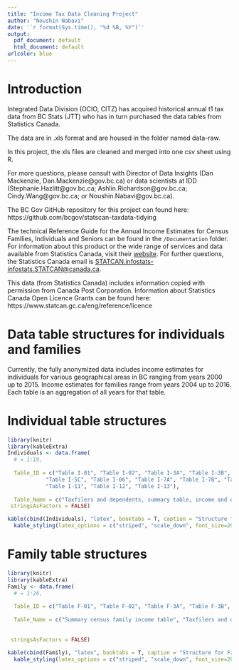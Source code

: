 ```yaml
---
title: "Income Tax Data Cleaning Project"
author: "Noushin Nabavi"
date: '`r format(Sys.time(), "%d %B, %Y")`'
output:
  pdf_document: default
  html_document: default
urlcolor: blue
---
```


# Introduction 

Integrated Data Division (OCIO, CITZ) has acquired historical annual t1 tax data from BC Stats (JTT) who has in turn purchased the data tables from Statistics Canada.

The data are in .xls format and are housed in the folder named data-raw.

In this project, the xls files are cleaned and merged into one csv sheet using R. 

For more questions, please consult with Director of Data Insights (Dan Mackenzie, Dan.Mackenzie@gov.bc.ca) or data scientists at IDD (Stephanie.Hazlitt@gov.bc.ca; Ashlin.Richardson@gov.bc.ca; Cindy.Wang@gov.bc.ca; or Noushin.Nabavi@gov.bc.ca). 

The BC Gov GitHub repository for this project can found here: https://github.com/bcgov/statscan-taxdata-tidying

The technical Reference Guide for the Annual Income Estimates for Census Families, Individuals and Seniors can be found in the `/Documentation` folder. For information about this product or the wide range of services and data available from Statistics Canada, visit their [website](www.statcan.gc.ca).
For further questions, the Statistics Canada email is <STATCAN.infostats-infostats.STATCAN@canada.ca>. 


This data (from Statistics Canada) includes information copied with permission from Canada Post Corporation. Information about Statistics Canada Open Licence Grants can be found here: https://www.statcan.gc.ca/eng/reference/licence 

# Data table structures for individuals and families

Currently, the fully anonymized data includes income estimates for individuals for various geographical areas in BC ranging from years 2000 up to 2015. Income estimates for families range from years 2004 up to 2016. Each table is an aggregation of all years for that table.


# Individual table structures 
```r
library(knitr)
library(kableExtra)
Individuals <- data.frame(
  # = 1:19,	
  
  Table_ID = c("Table I-01", "Table I-02", "Table I-3A", "Table I-3B", "Table I-3C", "Table I-04", "Table I-5A", "Table I-5B",
            "Table I-5C", "Table I-06", "Table I-7A", "Table I-7B", "Table I-7C", "Table I-08", "Table I-09", "Table I-10",
            "Table I-11", "Table I-12", "Table I-13"), 
  
  Table_Name = c("Taxfilers and dependents, summary table, income and demographics of individuals", "Taxfilers and dependents by sex, marital status and age groups", "Male taxfilers and dependents by single years of age", "Female taxfilers and dependents by single years of age", "Taxfilers and dependents by single year of age", "Taxfilers and dependents with income by source of income", "Male taxfilers and dependents with income by total Income and age groups", "Female taxfilers and dependents with income by total income and age groups", "Taxfilers and dependents with income by total income and age groups", "Taxfilers and dependents with income by sex, income taxes, selected deductions and benefits", "Male taxfilers and dependents with income by after-tax income and age groups", "Female taxfilers and dependents  with income by after-tax income and age groups", "Taxfilers and dependents with income by after-tax income and age groups", "Taxfilers and dependents with income by income taxes and after-tax income, sex and age groups", "Economic dependency profile of individuals", "Labour income profile of individuals", "Taxfilers and dependents 15 years of age and over with labour income by sex and age groups", "Taxfilers and dependents 15 years of age and over receiving employment insurance by age groups and sex", "After-tax low income status of tax filers and dependents, census family low income measure, for couple and lone parent families by family composition"),																																																																											
 stringsAsFactors = FALSE)
``` 


```r
kable(cbind(Individuals), "latex", booktabs = T, caption = "Structure for Individual Tables") %>%
  kable_styling(latex_options = c("striped", "scale_down", font_size=200))
```

# Family table structures 


```r
library(knitr)
library(kableExtra)
Family <- data.frame(
  # = 1:26,	
  
  Table_ID = c("Table F-01", "Table F-02", "Table F-3A", "Table F-3B", "Table F-3C", "Table F-04A", "Table F-04B", "Table F-04C", "Table F-5A", "Table F-5B", "Table F-06", "Table F-7", "Table F-08", "Table F-09", "Table F-10", "Table F-11", "Table F-12", "Table F-13", "Table F-14A", "Table F-14B", "Table F-14C", "Table F-15", "Table F-17", "Table F-18", "Table F-19", "Table F-20"),
  
  Table_Name = c("Summary census family income table", "Taxfilers and dependents by age groups and census family type", "Couple families by age of older partner or parent and number of children", "Lone-Parent families by age of parent and number of children", "Census families by age of older partner or parent and number of children", "Distribution of total income by couple family and age of older partner or parent", "Distribution of total income by lone-parent family and age of parent", "Distribution of total income of persons not in census families by age of individual", "Couple families by total income and number of children", "Lone-Parent families by total income and number of children", "Sources of Income by census family Type", "Economic dependency profile of couple families", "Economic dependency profile of lone-parent families and persons not in census families", "Labour income profile of couple families", "Labour income profile of lone-parent families and persons not in census families", "Labour income by age group and sex", "Employment insurance by age group and sex", "Single-earner and dual-earner families by number of children, includes only partners, parents reporting non-negative employment income", "Couple families by percentage of wife's contribution to couple's employment income and by number of children", "Couple families by percentage of wife's contribution to husband/wife employment income and by age of wife", "Couple families by percentage of wife's contribution to husband, wife employment income and by family employment income range", "Census families with children by age of children and children by age groups", "Before-tax low income status, based on census family low income measures, family type and family composition", "After-tax low income status, based on census family low income measures, by family type and family composition", "After-tax low income status of census families, census family low income measures, by family type and family composition, adjusted methodology", "Census families by family type and family composition including before and after-tax median income of the family"),
  
  
 stringsAsFactors = FALSE)
``` 


```r
kable(cbind(Family), "latex", booktabs = T, caption = "Structure for Family Tables") %>%
  kable_styling(latex_options = c("striped", "scale_down", font_size=200))
```
